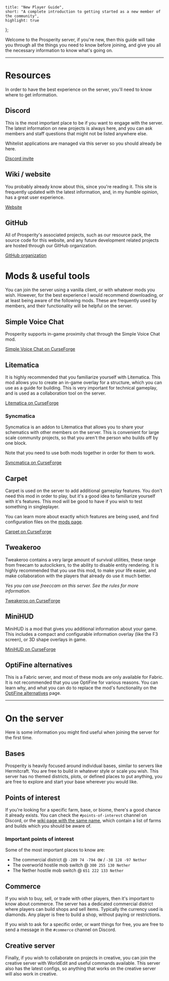 	title: "New Player Guide",
	short: "A complete introduction to getting started as a new member of the community",
	highlight: true
};

Welcome to the Prosperity server, if you're new, then this guide will take you through all the things you need to know before joining, and give you all the necessary information to know what's going on.

---

# Resources

In order to have the best experience on the server, you'll need to know where to get information.

## Discord

This is the most important place to be if you want to engage with the server. The latest information on new projects is always here, and you can ask members and staff questions that might not be listed anywhere else.

Whitelist applications are managed via this server so you should already be here.

[Discord invite](https://discord.gg/hfTxZ4XxYj)

## Wiki / website

You probably already know about this, since you're reading it. This site is frequently updated with the latest information, and, in my humble opinion, has a great user experience.

[Website](https://prosperity.vercel.app/)

## GitHub

All of Prosperity's associated projects, such as our resource pack, the source code for this website, and any future development related projects are hosted through our GitHub organization.

[GitHub organization](https://github.com/ProsperityMC)

# Mods & useful tools

You can join the server using a vanilla client, or with whatever mods you wish. However, for the best experience I would recommend downloading, or at least being aware of the following mods. These are frequently used by members, and their functionality will be helpful on the server.

## Simple Voice Chat

Prosperity supports in-game proximity chat through the Simple Voice Chat mod.

[Simple Voice Chat on CurseForge](https://www.curseforge.com/minecraft/mc-mods/simple-voice-chat/files)

## Litematica

It is highly recommended that you familiarize yourself with Litematica. This mod allows you to create an in-game overlay for a structure, which you can use as a guide for building. This is very important for technical gameplay, and is used as a collaboration tool on the server.

[Litematica on CurseForge](https://www.curseforge.com/minecraft/mc-mods/litematica/files)

### Syncmatica

Syncmatica is an addon to Litematica that allows you to share your schematics with other members on the server. This is convenient for large scale community projects, so that you aren't the person who builds off by one block.

Note that you need to use both mods together in order for them to work.

[Syncmatica on CurseForge](https://www.curseforge.com/minecraft/mc-mods/syncmatica/files)

## Carpet

Carpet is used on the server to add additional gameplay features. You don't need this mod in order to play, but it's a good idea to familiarize yourself with it's features. This mod will be good to have if you wish to test something in singleplayer.

You can learn more about exactly which features are being used, and find configuration files on the [mods page](/wiki/tweaks-and-changes).

[Carpet on CurseForge](https://www.curseforge.com/minecraft/mc-mods/carpet/files)

## Tweakeroo

Tweakeroo contains a very large amount of survival utilities, these range from freecam to autoclickers, to the ability to disable entity rendering. It is highly recommended that you use this mod, to make your life easier, and make collaboration with the players that already do use it much better.

_Yes you can use freeccam on this server. See the rules for more information._

[Tweakeroo on CurseForge](https://www.curseforge.com/minecraft/mc-mods/tweakeroo/files)

## MiniHUD

MiniHUD is a mod that gives you additional information about your game. This includes a compact and configurable information overlay (like the F3 screen), or 3D shape overlays in game.

[MiniHUD on CurseForge](https://www.curseforge.com/minecraft/mc-mods/minihud/files)

## OptiFine alternatives

This is a Fabric server, and most of these mods are only available for Fabric. It is not recommended that you use OptiFine for various reasons. You can learn why, and what you can do to replace the mod's functionality on the [OptiFine alternatives](/wiki/optifine-alternatives) page.

---

# On the server

Here is some information you might find useful when joining the server for the first time.

## Bases

Prosperity is heavily focused around individual bases, similar to servers like Hermitcraft. You are free to build in whatever style or scale you wish. This server has no themed districts, plots, or defined places to put anything, you are free to explore and start your base wherever you would like.

## Points of interest

If you're looking for a specific farm, base, or biome, there's a good chance it already exists. You can check the `#points-of-interest` channel on Discord, or the [wiki page with the same name](/wiki/points-of-interest), which contain a list of farms and builds which you should be aware of.

### Important points of interest

Some of the most important places to know are:

- The commercial district @ `-289 74 -794 OW` / `-38 128 -97 Nether`
- The overworld hostile mob switch @ `300 255 130 Nether`
- The Nether hostile mob switch @ `651 222 133 Nether`

## Commerce

If you wish to buy, sell, or trade with other players, then it's important to know about commerce. The server has a dedicated commercial district where players can build shops and sell items. Typically the currency used is diamonds. Any player is free to build a shop, without paying or restrictions.

If you wish to ask for a specific order, or want things for free, you are free to send a message in the `#commerce` channel on Discord.

## Creative server

Finally, if you wish to collaborate on projects in creative, you can join the creative server with WorldEdit and useful commands available. This server also has the latest configs, so anything that works on the creative server will also work in creative.

